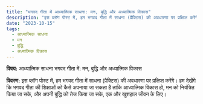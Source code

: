 ```yaml
---
title: "भगवद गीता में आध्यात्मिक साधना: मन, बुद्धि और अध्यात्मिक विकास"
description: "इस ब्लॉग पोस्ट में, हम भगवद गीता में साधना (प्रैक्टिस) की अवधारणा पर प्रक्षिप्त करेंगे। हम देखेंगे कि भगवद गीता की शिक्षाओं को कैसे अपनाया जा सकता है ताकि आध्यात्मिक विकास हो, मन को नियंत्रित किया जा सके, और अपनी बुद्धि को तेज किया जा सके, एक और खुशहाल जीवन के लिए।"
date: "2023-10-15"
tags:
  - आध्यात्मिक साधना
  - मन
  - बुद्धि
  - अध्यात्मिक विकास
---
```


**विषय:** आध्यात्मिक साधना भगवद गीता में: मन, बुद्धि और अध्यात्मिक विकास

**विवरण:** इस ब्लॉग पोस्ट में, हम भगवद गीता में साधना (प्रैक्टिस) की अवधारणा पर प्रक्षिप्त करेंगे। हम देखेंगे कि भगवद गीता की शिक्षाओं को कैसे अपनाया जा सकता है ताकि आध्यात्मिक विकास हो, मन को नियंत्रित किया जा सके, और अपनी बुद्धि को तेज किया जा सके, एक और खुशहाल जीवन के लिए।
